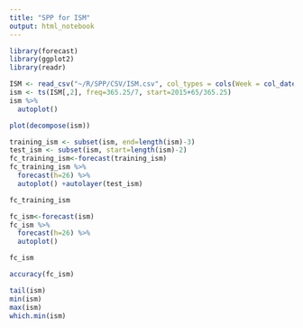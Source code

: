 ```yaml
---
title: "SPP for ISM"
output: html_notebook
---
```


```r
library(forecast)
library(ggplot2)
library(readr)
```

```r
ISM <- read_csv("~/R/SPP/CSV/ISM.csv", col_types = cols(Week = col_date(format = "%Y-%m-%d")))
ism <- ts(ISM[,2], freq=365.25/7, start=2015+65/365.25)
ism %>%
  autoplot()
```

```r
plot(decompose(ism))
```

```r
training_ism <- subset(ism, end=length(ism)-3)
test_ism <- subset(ism, start=length(ism)-2)
fc_training_ism<-forecast(training_ism)
fc_training_ism %>%
  forecast(h=26) %>%
  autoplot() +autolayer(test_ism)
```

```r
fc_training_ism
```

```r
fc_ism<-forecast(ism)
fc_ism %>%
  forecast(h=26) %>%
  autoplot()
```

```r
fc_ism
```

```r
accuracy(fc_ism)
```

```r
tail(ism)
min(ism)
max(ism)
which.min(ism)
```

